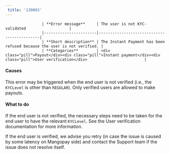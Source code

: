```yaml
---  
 title: '130003'  
---  
```



                    | **Error message**     | The user is not KYC-validated                   |
                    |-----------------------|--------------------------------------------|
                    | **Short description** | The Instant Payment has been refused because the user is not verified. |
                    | **Categories**        | <div class="pill">Payout</div><div class="pill">Instant payment</div><div class="pill">User verification</div>                         |
                  

#### Causes  

This error may be triggered when the end user is not verified (i.e., the `KYCLevel` is other than `REGULAR`). Only verified users are allowed to make payouts.  

#### What to do  

If the end user is not verified, the necessary steps need to be taken for the end user to have the relevant `KYCLevel`. See the User verification documentation for more information.  

If the end user is verified, we advise you retry (in case the issue is caused by some latency on Mangopay side) and contact the Support team if the issue does not resolve itself.